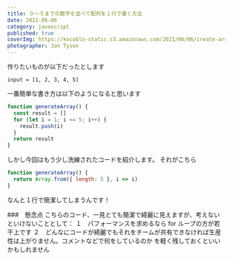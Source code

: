 ```yaml
---
title: ０〜５までの数字を並べて配列を１行で書く方法
date: 2021-06-06
category: javascript
published: true
coverImg: https://kocoblo-static.s3.amazonaws.com/2021/06/06/create-array-incremented-numbers/cover-img.jpg
photographer: Jon Tyson
---
```


作りたいものが以下だったとします

```
input = [1, 2, 3, 4, 5]
```

一番簡単な書き方は以下のようになると思います

```js
function generateArray() {
  const result = []
  for (let i = 1; i <= 5; i++) {
    result.push(i)
  }
  return result
}
```

しかし今回はもう少し洗練されたコードを紹介します。
それがこちら

```js
function generateArray() {
  return Array.from({ length: 5 }, i => i)
}
```

なんと１行で簡潔してしまうんです！

###　懸念点
こちらのコード、一見とても簡潔で綺麗に見えますが、考えないといけないこととして：
１　パフォーマンスを求めるなら for ループの方が若干上です
２　どんなにコードが綺麗でもそれをチームが共有できなければ生産性は上がりません。コメントなどで何をしているのか
を軽く残しておくといいかもしれません

